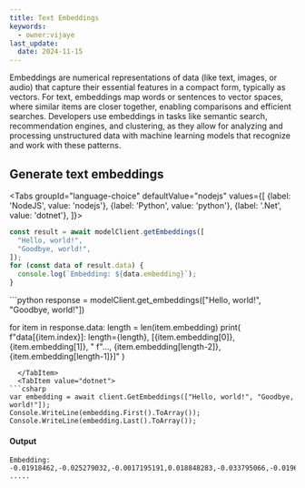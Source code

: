 ```yaml
---
title: Text Embeddings
keywords:
  - owner:vijaye
last_update:
  date: 2024-11-15
---
```




Embeddings are numerical representations of data (like text, images, or audio) that capture their essential features in a compact form, typically as vectors. For text, embeddings map words or sentences to vector spaces, where similar items are closer together, enabling comparisons and efficient searches. Developers use embeddings in tasks like semantic search, recommendation engines, and clustering, as they allow for analyzing and processing unstructured data with machine learning models that recognize and work with these patterns.

## Generate text embeddings

<Tabs
  groupId="language-choice"
  defaultValue="nodejs"
  values={[
    {label: 'NodeJS', value: 'nodejs'},
    {label: 'Python', value: 'python'},
    {label: '.Net', value: 'dotnet'},
  ]}>
  <TabItem value="nodejs">
```js
const result = await modelClient.getEmbeddings([
  "Hello, world!",
  "Goodbye, world!",
]);
for (const data of result.data) {
  console.log(`Embedding: ${data.embedding}`);
}
```
  </TabItem>
  <TabItem value="python">
```python
response = modelClient.get_embeddings(["Hello, world!", "Goodbye, world!"])

for item in response.data:
    length = len(item.embedding)
    print(
        f"data[{item.index}]: length={length}, [{item.embedding[0]}, {item.embedding[1]}, "
        f"..., {item.embedding[length-2]}, {item.embedding[length-1]}]"
    )
```
  </TabItem>
  <TabItem value="dotnet">
```csharp
var embedding = await client.GetEmbeddings(["Hello, world!", "Goodbye, world!"]);
Console.WriteLine(embedding.First().ToArray());
Console.WriteLine(embedding.Last().ToArray());
```
  </TabItem>
</Tabs>

#### Output
```
Embedding: -0.01918462,-0.025279032,-0.0017195191,0.018848283,-0.033795066,-0.019695852,-0.020947022,0.05158053,-0.03212684,-0.03037789,-0.0021458254,-0.028978731,-0.0024737532,-0.031481072,0.01033225,0.018606123,-0.046145335,0.041463535,0.00044186175,0.041221373,0.053679265,0.001873393,0.004567446,0.01002282,0.047867376,0.0022013208,-0.009834472,0.03847687,0.00089213194,-0.052118666,0.051150016,-0.03255735,-0.0140319485,-0.01263279, .....
```